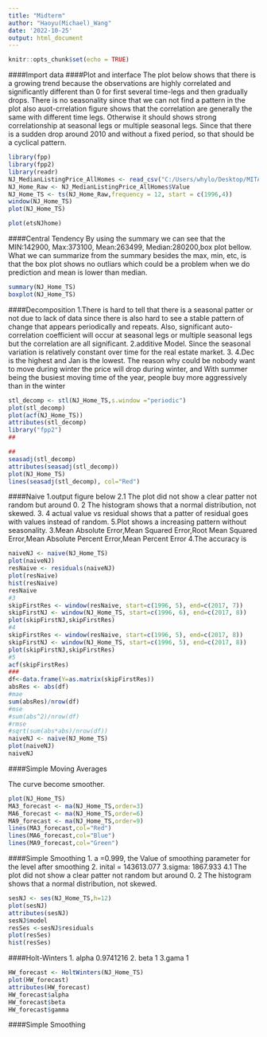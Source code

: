 ```yaml
---
title: "Midterm"
author: "Haoyu(Michael)_Wang"
date: '2022-10-25'
output: html_document
---
```


```r
knitr::opts_chunk$set(echo = TRUE)
```

####Import data 
####Plot and interface
The plot below shows that there is a growing trend because the  observations are highly correlated and significantly different than 0 for first several time-legs and then gradually drops. There is no seasonality since that we can not find a pattern in the plot also auot-crrelation figure shows that the correlation are generally the same with different time legs. Otherwise it should shows strong correlationship at seasonal legs or multiple seasonal legs. Since that there is a sudden drop around 2010 and without a fixed period, so that should be a cyclical pattern.
```r
library(fpp)
library(fpp2)
library(readr)
NJ_MedianListingPrice_AllHomes <- read_csv("C:/Users/whylo/Desktop/MITA_Third_Year/Business_Forecasting/Homeworks/midterm/NJ_MedianListingPrice_AllHomes.csv")
NJ_Home_Raw <- NJ_MedianListingPrice_AllHomes$Value
NJ_Home_TS <- ts(NJ_Home_Raw,frequency = 12, start = c(1996,4))
window(NJ_Home_TS)
plot(NJ_Home_TS)

plot(etsNJhome)
```

####Central Tendency
By using the summary we can see that the MIN:142900, Max:373100, Mean:263499, Median:280200,box plot bellow.
What we can summarize from the summary besides the max, min, etc, is that the box plot shows no outliars which could be a problem when we do prediction and mean is lower than median.


```r
summary(NJ_Home_TS)
boxplot(NJ_Home_TS)
```

####Decomposition
1.There is hard to tell that there is a seasonal patter or not due to lack of data since there is also hard to see a stable pattern of change that appears periodically and repeats. Also, significant auto-correlation coefficient will occur at seasonal legs or multiple seasonal legs but the correlation are all significant.
2.additive Model. Since the seasonal variation is relatively constant over time for the real estate market.
3.
4.Dec is the highest and Jan is the lowest. The reason why could be nobody want to move during winter the price will drop during winter, and With summer being the busiest moving time of the year, people buy more aggressively than in the winter



```r
stl_decomp <- stl(NJ_Home_TS,s.window ="periodic")
plot(stl_decomp)
plot(acf(NJ_Home_TS))
attributes(stl_decomp)
library("fpp2")
##

##
seasadj(stl_decomp)
attributes(seasadj(stl_decomp))
plot(NJ_Home_TS)
lines(seasadj(stl_decomp), col="Red")
```

####Naive 
1.output figure below
2.1 The plot did not show a clear patter not random but around 0.
  2 The histogram shows that a normal distribution, not skewed.
  3.
  4 actual value vs residual shows that a patter of residual goes with values instead of random.
  5.Plot shows a increasing pattern without seasonality.
3.Mean Absolute Error,Mean Squared Error,Root Mean Squared Error,Mean Absolute Percent Error,Mean Percent Error
4.The accuracy is 

```r
naiveNJ <- naive(NJ_Home_TS)
plot(naiveNJ)
resNaive <- residuals(naiveNJ)
plot(resNaive)
hist(resNaive)
resNaive
#3
skipFirstRes <- window(resNaive, start=c(1996, 5), end=c(2017, 7))
skipFirstNJ <- window(NJ_Home_TS, start=c(1996, 6), end=c(2017, 8))
plot(skipFirstNJ,skipFirstRes)
#4
skipFirstRes <- window(resNaive, start=c(1996, 5), end=c(2017, 8))
skipFirstNJ <- window(NJ_Home_TS, start=c(1996, 5), end=c(2017, 8))
plot(skipFirstNJ,skipFirstRes)
#5
acf(skipFirstRes)
###
df<-data.frame(Y=as.matrix(skipFirstRes))
absRes <- abs(df)
#mae
sum(absRes)/nrow(df)
#mse
#sum(abs^2)/nrow(df)
#rmse
#sqrt(sum(abs*abs)/nrow(df))
naiveNJ <- naive(NJ_Home_TS)
plot(naiveNJ)
naiveNJ

```

####Simple Moving Averages

The curve become smoother.

```r
plot(NJ_Home_TS)
MA3_forecast <- ma(NJ_Home_TS,order=3)
MA6_forecast <- ma(NJ_Home_TS,order=6)
MA9_forecast <- ma(NJ_Home_TS,order=9)
lines(MA3_forecast,col="Red")
lines(MA6_forecast,col="Blue")
lines(MA9_forecast,col="Green")

```

####Simple Smoothing
1. a =0.999, the Value of smoothing parameter for the level after smoothing
2. inital = 143613.077 
3.sigma:  1867.933
4.1 The plot did not show a clear patter not random but around 0.
  2 The histogram shows that a normal distribution, not skewed.
```r
sesNJ <- ses(NJ_Home_TS,h=12)
plot(sesNJ)
attributes(sesNJ)
sesNJ$model
resSes <-sesNJ$residuals
plot(resSes)
hist(resSes)
```




####Holt-Winters 
1.    alpha 0.9741216 
2. beta 1
3.gama 1 
```r
HW_forecast <- HoltWinters(NJ_Home_TS)
plot(HW_forecast)
attributes(HW_forecast)
HW_forecast$alpha
HW_forecast$beta
HW_forecast$gamma
```



####Simple Smoothing

```r


```
